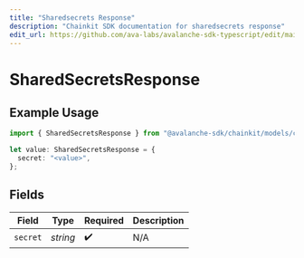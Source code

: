 ```yaml
---
title: "Sharedsecrets Response"
description: "Chainkit SDK documentation for sharedsecrets response"
edit_url: https://github.com/ava-labs/avalanche-sdk-typescript/edit/main/chainkit/docs/models/components/sharedsecretsresponse.md
---
```


# SharedSecretsResponse

## Example Usage

```typescript
import { SharedSecretsResponse } from "@avalanche-sdk/chainkit/models/components";

let value: SharedSecretsResponse = {
  secret: "<value>",
};
```

## Fields

| Field              | Type               | Required           | Description        |
| ------------------ | ------------------ | ------------------ | ------------------ |
| `secret`           | *string*           | :heavy_check_mark: | N/A                |